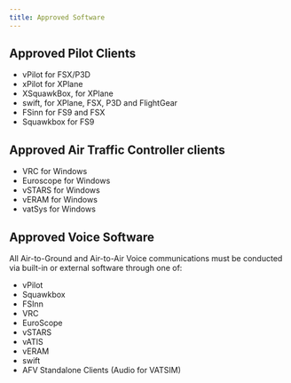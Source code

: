 ```yaml
---
title: Approved Software
---
```


## Approved Pilot Clients
* vPilot for FSX/P3D
* xPilot for XPlane
* XSquawkBox, for XPlane
* swift, for XPlane, FSX, P3D and FlightGear
* FSinn for FS9 and FSX
* Squawkbox for FS9

## Approved Air Traffic Controller clients
* VRC for Windows
* Euroscope for Windows
* vSTARS for Windows
* vERAM for Windows
* vatSys for Windows

## Approved Voice Software
All Air-to-Ground and Air-to-Air Voice communications must be conducted via built-in or external software through one of:
* vPilot
* Squawkbox
* FSInn
* VRC
* EuroScope
* vSTARS
* vATIS
* vERAM
* swift
* AFV Standalone Clients (Audio for VATSIM)
